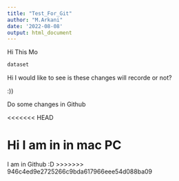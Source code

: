 ```yaml
---
title: "Test_For_Git"
author: "M.Arkani"
date: '2022-08-08'
output: html_document
---
```



Hi This Mo
```r
dataset
```

Hi I would like to see is these changes will recorde or not?


:))


Do some changes in Github


<<<<<<< HEAD

Hi I am in in mac PC
=======
I am in Github :D
>>>>>>> 946c4ed9e2725266c9bda617966eee54d088ba09
